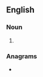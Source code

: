 ==English==

===Noun===
{{head|en|noun plural form}}

# {{plural of|grandma|lang=en}}

===Anagrams===
* {{l|en|grandams}}